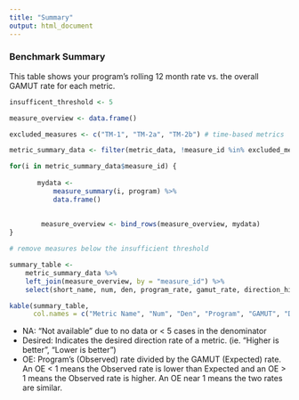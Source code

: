 ---
title: "Summary"
output: html_document
---


### Benchmark Summary 

This table shows your program's rolling 12 month rate vs. the overall GAMUT rate for each metric. 

```{r summary data}

insufficent_threshold <- 5

measure_overview <- data.frame()

excluded_measures <- c("TM-1", "TM-2a", "TM-2b") # time-based metrics

metric_summary_data <- filter(metric_data, !measure_id %in% excluded_measures)

for(i in metric_summary_data$measure_id) {
        
       mydata <- 
           measure_summary(i, program) %>%
           data.frame()
       
        
        measure_overview <- bind_rows(measure_overview, mydata)
}

# remove measures below the insufficient threshold

summary_table <- 
    metric_summary_data %>%
    left_join(measure_overview, by = "measure_id") %>%
    select(short_name, num, den, program_rate, gamut_rate, direction_higher, oe) 

kable(summary_table,
      col.names = c("Metric Name", "Num", "Den", "Program", "GAMUT", "Desired", "OE"))

```


 - NA:  "Not available" due to no data or < 5 cases in the denominator
 - Desired: Indicates the desired direction rate of a metric. (ie. "Higher is better", "Lower is better") 
 - OE: Program's (Observed) rate divided by the GAMUT (Expected) rate. An OE < 1 means the Observed rate is lower than Expected and an OE > 1 means the Observed rate is higher. An OE near 1 means the two rates are similar.   

